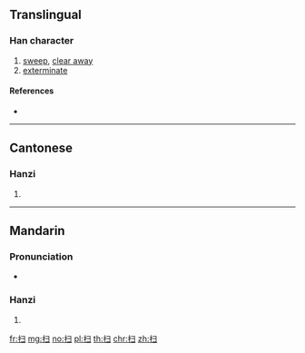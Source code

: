 {{also|掃}}
==Translingual==

===Han character===
{{Han char|rn=64|rad=手|as=03|sn=6|four=|canj=QSM|ids=⿰扌彐}}

# [[sweep]], [[clear away]]
# [[exterminate]]

====References====
* {{Han ref|kx=0418.141|hdz=31831.110|uh=626B|ud=25195}}

----

==Cantonese==

===Hanzi===
{{yue-hanzi|jyut=[[sou2]], [[sou3]]|y=sou2, sou3|tra=掃}}

# {{defn|lang=yue|sort=手03}}

----

==Mandarin==

===Pronunciation===
* {{audio|Zh-sao.ogg|Audio|lang=cmn}}

===Hanzi===
{{cmn-hanzi|tra=掃|pin=[[sǎo]] ([[sao3]])|wg=sao<sup>3</sup>}}

# {{defn|lang=cmn|sort=手03}}

[[fr:扫]]
[[mg:扫]]
[[no:扫]]
[[pl:扫]]
[[th:扫]]
[[chr:扫]]
[[zh:扫]]
